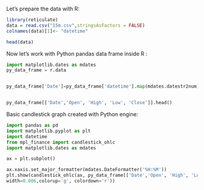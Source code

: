 
Let's prepare the data with R:

```r
library(reticulate)
data = read.csv("15m.csv",stringsAsFactors = FALSE) 
colnames(data)[1]<- "datetime"

head(data)
```

Now let's work with Python pandas data frame inside R :

```python
import matplotlib.dates as mdates
py_data_frame = r.data


py_data_frame['Date']=py_data_frame['datetime'].map(mdates.datestr2num)


py_data_frame[['Date','Open', 'High', 'Low', 'Close']].head()
```

Basic candlestick graph created with Python engine:

```python
import pandas as pd
import matplotlib.pyplot as plt
import datetime
from mpl_finance import candlestick_ohlc
import matplotlib.dates as mdates

ax = plt.subplot()

ax.xaxis.set_major_formatter(mdates.DateFormatter('%H:%M'))
plt.show(candlestick_ohlc(ax, py_data_frame[['Date','Open', 'High', 'Low', 'Close']].values, 
width=0.006,colorup='g', colordown='r'))

```

